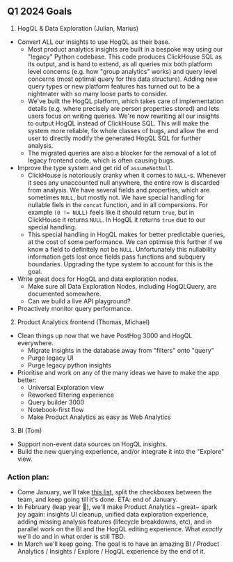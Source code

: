 ## Q1 2024 Goals

1. HogQL & Data Exploration (Julian, Marius)
  - Convert ALL our insights to use HogQL as their base.
    - Most product analytics insights are built in a bespoke way using our "legacy" Python codebase. This code produces ClickHouse SQL as its output, and is hard to extend, as all queries mix both platform level concerns (e.g. how "group analytics" works) and query level concerns (most optimal query for this data structure). Adding new query types or new platform features has turned out to be a nightmater with so many loose parts to consider.
    - We've built the HogQL platform, which takes care of implementation details (e.g. where precisely are person properties stored) and lets users focus on writing queries. We're now rewriting all our insights to output HogQL instead of ClickHouse SQL. This will make the system more reliable, fix whole classes of bugs, and allow the end user to directly modify the generated HogQL SQL for further analysis.
    - The migrated queries are also a blocker for the removal of a lot of legacy frontend code, which is often causing bugs.
  - Improve the type system and get rid of `assumeNotNull`.
    - ClickHouse is notoriously cranky when it comes to `NULL`-s. Whenever it sees any unaccounted null anywhere, the entire row is discarded from analysis. We have several fields and properties, which are sometimes `NULL`, but mostly not. We have special handling for nullable fiels in the `concat` function, and in all compersions. For example `(0 != NULL)` feels like it should return `true`, but in ClickHouse it returns `NULL`. In HogQL it returns `true` due to our special handling.
    - This special handling in HogQL makes for better predictable queries, at the cost of some performance. We can optimise this further if we know a field to definitely not be `NULL`. Unfortunately this nullability information gets lost once fields pass functions and subquery boundaries. Upgrading the type system to account for this is the goal.
  - Write great docs for HogQL and data exploration nodes.
    - Make sure all Data Exploration Nodes, including HogQLQuery, are documented somewhere.
    - Can we build a live API playground?
  - Proactively monitor query performance.

2. Product Analytics frontend (Thomas, Michael)
  - Clean things up now that we have PostHog 3000 and HogQL everywhere.
    - Migrate Insights in the database away from "filters" onto "query"
    - Purge legacy UI
    - Purge legacy python insights
  - Prioritise and work on any of the many ideas we have to make the app better:
    - Universal Exploration view
    - Reworked filtering experience
    - Query builder 3000
    - Notebook-first flow
    - Make Product Analytics as easy as Web Analytics
3. BI (Tom)
  - Support non-event data sources on HogQL insights.
  - Build the new querying experience, and/or integrate it into the "Explore" view.
  

### Action plan: 

- Come January, we'll take [this list](https://github.com/PostHog/meta/issues/130), split the checkboxes between the team, and keep going till it's done. ETA: end of January.
- In February (leap year 🎉), we'll make Product Analytics ~great~ spark joy again: insights UI cleanup, unified data exploration experience, adding missing analysis features (lifecycle breakdowns, etc), and in parallel work on the BI and the HogQL editing experience. What _exactly_ we'll do and in what order is still TBD.
- In March we'll keep going. The goal is to have an amazing BI / Product Analytics / Insights / Explore / HogQL experience by the end of it.

